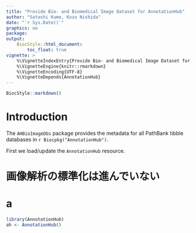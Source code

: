 ```yaml
---
title: "Provide Bio- and Biomedical Image Dataset for AnnotationHub"
author: "Satoshi Kume, Kozo Nishida"
date: "`r Sys.Date()`"
graphics: no
package: 
output:
    BiocStyle::html_document:
        toc_float: true
vignette: >
    %\VignetteIndexEntry{Provide Bio- and Biomedical Image Dataset for AnnotationHub}
    %\VignetteEngine{knitr::rmarkdown}
    %\VignetteEncoding{UTF-8}
    %\VignetteDepends{AnnotationHub}
---
```


```r
BiocStyle::markdown()
```

# Introduction

The `AHBioImageDbs` package provides the metadata for all PathBank tibble
databases in `r Biocpkg("AnnotationHub")`. 

First we load/update the `AnnotationHub` resource.

# 画像解析の標準化は進んでいない
# a


```r
library(AnnotationHub)
ah <- AnnotationHub()
```





